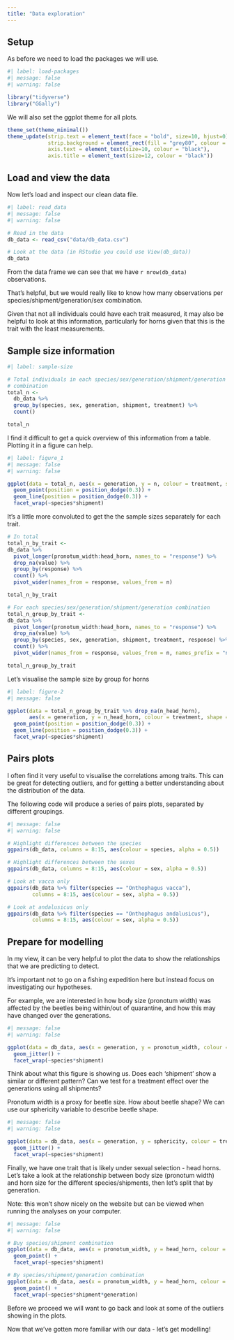 ```yaml
---
title: "Data exploration"
---
```


## Setup

As before we need to load the packages we will use.

```r
#| label: load-packages
#| message: false
#| warning: false

library("tidyverse")
library("GGally")


```

We will also set the ggplot theme for all plots.

```r

theme_set(theme_minimal())
theme_update(strip.text = element_text(face = "bold", size=10, hjust=0), 
             strip.background = element_rect(fill = "grey80", colour = NA),
             axis.text = element_text(size=10, colour = "black"),
             axis.title = element_text(size=12, colour = "black"))


```

## Load and view the data

Now let's load and inspect our clean data file.

```r
#| label: read_data
#| message: false
#| warning: false

# Read in the data
db_data <- read_csv("data/db_data.csv")

# Look at the data (in RStudio you could use View(db_data))
db_data

```

From the data frame we can see that we have `r nrow(db_data)` observations.

That's helpful, but we would really like to know how many observations per species/shipment/generation/sex combination.

Given that not all individuals could have each trait measured, it may also be helpful to look at this information, particularly for horns given that this is the trait with the least measurements.

## Sample size information

```r
#| label: sample-size

# Total individuals in each species/sex/generation/shipment/generation
# combination
total_n <- 
  db_data %>%
  group_by(species, sex, generation, shipment, treatment) %>%
  count()

total_n

```

I find it difficult to get a quick overview of this information from a table. Plotting it in a figure can help.

```r
#| label: figure_1
#| message: false
#| warning: false

ggplot(data = total_n, aes(x = generation, y = n, colour = treatment, shape = sex)) +
  geom_point(position = position_dodge(0.3)) +
  geom_line(position = position_dodge(0.3)) +
  facet_wrap(~species*shipment)

```

It's a little more convoluted to get the the sample sizes separately for each trait.

```r

# In total
total_n_by_trait <- 
db_data %>%
  pivot_longer(pronotum_width:head_horn, names_to = "response") %>%
  drop_na(value) %>%
  group_by(response) %>%
  count() %>%
  pivot_wider(names_from = response, values_from = n)

total_n_by_trait

# For each species/sex/generation/shipment/generation combination
total_n_group_by_trait <- 
db_data %>%
  pivot_longer(pronotum_width:head_horn, names_to = "response") %>%
  drop_na(value) %>%
  group_by(species, sex, generation, shipment, treatment, response) %>% 
  count() %>%
  pivot_wider(names_from = response, values_from = n, names_prefix = "n_")

total_n_group_by_trait

```

Let's visualise the sample size by group for horns

```r
#| label: figure-2
#| message: false

ggplot(data = total_n_group_by_trait %>% drop_na(n_head_horn), 
       aes(x = generation, y = n_head_horn, colour = treatment, shape = sex)) +
  geom_point(position = position_dodge(0.3)) +
  geom_line(position = position_dodge(0.3)) +
  facet_wrap(~species*shipment)

```
## Pairs plots

I often find it very useful to visualise the correlations among traits. This can be great for detecting outliers, and for getting a better understanding about the distribution of the data.

The following code will produce a series of pairs plots, separated by different groupings.

```r
#| message: false
#| warning: false

# Highlight differences between the species
ggpairs(db_data, columns = 8:15, aes(colour = species, alpha = 0.5))

# Highlight differences between the sexes
ggpairs(db_data, columns = 8:15, aes(colour = sex, alpha = 0.5))

# Look at vacca only
ggpairs(db_data %>% filter(species == "Onthophagus vacca"), 
        columns = 8:15, aes(colour = sex, alpha = 0.5))

# Look at andalusicus only
ggpairs(db_data %>% filter(species == "Onthophagus andalusicus"), 
        columns = 8:15, aes(colour = sex, alpha = 0.5))

```

## Prepare for modelling

In my view, it can be very helpful to plot the data to show the relationships that we are predicting to detect.

It's important not to go on a fishing expedition here but instead focus on investigating our hypotheses.

For example, we are interested in how body size (pronotum width) was affected by the beetles being within/out of quarantine, and how this may have changed over the generations.

```r
#| message: false
#| warning: false

ggplot(data = db_data, aes(x = generation, y = pronotum_width, colour = treatment, shape = sex)) +
  geom_jitter() +
  facet_wrap(~species*shipment)


```

Think about what this figure is showing us. Does each 'shipment' show a similar or different pattern? Can we test for a treatment effect over the generations using all shipments?

Pronotum width is a proxy for beetle size. How about beetle shape? We can use our sphericity variable to describe beetle shape.

```r
#| message: false
#| warning: false

ggplot(data = db_data, aes(x = generation, y = sphericity, colour = treatment, shape = sex)) +
  geom_jitter() +
  facet_wrap(~species*shipment)
```

Finally, we have one trait that is likely under sexual selection - head horns. Let's take a look at the relationship between body size (pronotum width) and horn size for the different species/shipments, then let's split that by generation.

Note: this won't show nicely on the website but can be viewed when running the analyses on your computer.

```r
#| message: false
#| warning: false

# Buy species/shipment combination
ggplot(data = db_data, aes(x = pronotum_width, y = head_horn, colour = treatment)) +
  geom_point() +
  facet_wrap(~species*shipment)

# By species/shipment/generation combination
ggplot(data = db_data, aes(x = pronotum_width, y = head_horn, colour = treatment)) +
  geom_point() +
  facet_wrap(~species*shipment*generation)
```

Before we proceed we will want to go back and look at some of the outliers showing in the plots.

Now that we've gotten more familiar with our data - let's get modelling!
